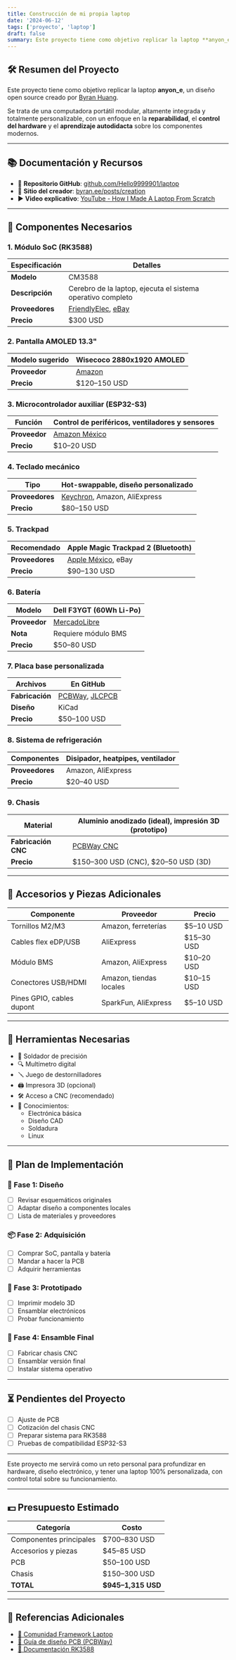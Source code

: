 ```yaml
---
title: Construcción de mi propia laptop
date: '2024-06-12'
tags: ['proyecto', 'laptop']
draft: false
summary: Este proyecto tiene como objetivo replicar la laptop **anyon_e**
---
```


## 🛠️ Resumen del Proyecto

Este proyecto tiene como objetivo replicar la laptop **anyon_e**, un diseño open source creado por [Byran Huang](https://www.byran.ee/posts/creation).

Se trata de una computadora portátil modular, altamente integrada y totalmente personalizable, con un enfoque en la **reparabilidad**, el **control del hardware** y el **aprendizaje autodidacta** sobre los componentes modernos.

---

## 📚 Documentación y Recursos

- 🔗 **Repositorio GitHub**: [github.com/Hello9999901/laptop](https://github.com/Hello9999901/laptop)
- 🧠 **Sitio del creador**: [byran.ee/posts/creation](https://www.byran.ee/posts/creation)
- ▶️ **Video explicativo**: [YouTube - How I Made A Laptop From Scratch](https://www.youtube.com/watch?v=fks3PBodyiE)

---

## 🧩 Componentes Necesarios

### 1. Módulo SoC (RK3588)

| Especificación   | Detalles |
|------------------|----------|
| **Modelo**       | CM3588 |
| **Descripción**  | Cerebro de la laptop, ejecuta el sistema operativo completo |
| **Proveedores**  | [FriendlyElec](https://www.friendlyelec.com/index.php?route=product/product&product_id=312), [eBay](https://www.ebay.com/itm/356336193089) |
| **Precio**       | $300 USD |

### 2. Pantalla AMOLED 13.3"

| **Modelo sugerido** | Wisecoco 2880x1920 AMOLED |
|---------------------|---------------------------|
| **Proveedor**       | [Amazon](https://www.amazon.com/-/es/dp/B0CN4B659V) |
| **Precio**          | $120–150 USD |

### 3. Microcontrolador auxiliar (ESP32-S3)

| **Función** | Control de periféricos, ventiladores y sensores |
|-------------|--------------------------------------------------|
| **Proveedor** | [Amazon México](https://www.amazon.com.mx/dp/B0C28FFBRP) |
| **Precio** | $10–20 USD |

### 4. Teclado mecánico

| **Tipo** | Hot-swappable, diseño personalizado |
|----------|-------------------------------------|
| **Proveedores** | [Keychron](https://www.keychron.com), Amazon, AliExpress |
| **Precio** | $80–150 USD |

### 5. Trackpad

| **Recomendado** | Apple Magic Trackpad 2 (Bluetooth) |
|-----------------|-------------------------------------|
| **Proveedores** | [Apple México](https://www.apple.com/mx/shop/product/MXKA3BE/A), eBay |
| **Precio** | $90–130 USD |

### 6. Batería

| **Modelo** | Dell F3YGT (60Wh Li-Po) |
|------------|--------------------------|
| **Proveedor** | [MercadoLibre](https://articulo.mercadolibre.com.mx/MLM-2083043737-bateria-de-laptop-swealeer-76v-60wh-f3ygt-para-dell-_JM) |
| **Nota** | Requiere módulo BMS |
| **Precio** | $50–80 USD |

### 7. Placa base personalizada

| **Archivos** | En GitHub |
|--------------|-----------|
| **Fabricación** | [PCBWay](https://www.pcbway.com), [JLCPCB](https://jlcpcb.com) |
| **Diseño** | KiCad |
| **Precio** | $50–100 USD |

### 8. Sistema de refrigeración

| **Componentes** | Disipador, heatpipes, ventilador |
|-----------------|-------------------------------|
| **Proveedores** | Amazon, AliExpress |
| **Precio** | $20–40 USD |

### 9. Chasis

| **Material** | Aluminio anodizado (ideal), impresión 3D (prototipo) |
|--------------|--------------------------------------------------------|
| **Fabricación CNC** | [PCBWay CNC](https://www.pcbway.com/rapid-prototyping/cnc-machining/) |
| **Precio** | $150–300 USD (CNC), $20–50 USD (3D) |

---

## 🔩 Accesorios y Piezas Adicionales

| Componente | Proveedor | Precio |
|------------|-----------|--------|
| Tornillos M2/M3 | Amazon, ferreterías | $5–10 USD |
| Cables flex eDP/USB | AliExpress | $15–30 USD |
| Módulo BMS | Amazon, AliExpress | $10–20 USD |
| Conectores USB/HDMI | Amazon, tiendas locales | $10–15 USD |
| Pines GPIO, cables dupont | SparkFun, AliExpress | $5–10 USD |

---

## 🧰 Herramientas Necesarias

- 🔧 Soldador de precisión
- 🔍 Multímetro digital
- 🪛 Juego de destornilladores
- 🖨️ Impresora 3D (opcional)
- 🛠️ Acceso a CNC (recomendado)
- 🧠 Conocimientos:
  - Electrónica básica
  - Diseño CAD
  - Soldadura
  - Linux

---

## 📅 Plan de Implementación

### 🧪 Fase 1: Diseño
- [ ] Revisar esquemáticos originales
- [ ] Adaptar diseño a componentes locales
- [ ] Lista de materiales y proveedores

### 📦 Fase 2: Adquisición
- [ ] Comprar SoC, pantalla y batería
- [ ] Mandar a hacer la PCB
- [ ] Adquirir herramientas

### 🔧 Fase 3: Prototipado
- [ ] Imprimir modelo 3D
- [ ] Ensamblar electrónicos
- [ ] Probar funcionamiento

### 🚀 Fase 4: Ensamble Final
- [ ] Fabricar chasis CNC
- [ ] Ensamblar versión final
- [ ] Instalar sistema operativo

---

## ⏳ Pendientes del Proyecto

- [ ] Ajuste de PCB
- [ ] Cotización del chasis CNC
- [ ] Preparar sistema para RK3588
- [ ] Pruebas de compatibilidad ESP32-S3

---

<Info title="💡 Motivación del proyecto">
  Este proyecto me servirá como un reto personal para profundizar en hardware, diseño electrónico, y tener una laptop 100% personalizada, con control total sobre su funcionamiento.
</Info>

---

## 💵 Presupuesto Estimado

| Categoría | Costo |
|-----------|--------|
| Componentes principales | $700–830 USD |
| Accesorios y piezas | $45–85 USD |
| PCB | $50–100 USD |
| Chasis | $150–300 USD |
| **TOTAL** | **$945–1,315 USD** |

---

## 📎 Referencias Adicionales

- [💬 Comunidad Framework Laptop](https://community.frame.work/)
- [📘 Guía de diseño PCB (PCBWay)](https://www.pcbway.com/blog/PCB_Design_Guidelines/)
- [📄 Documentación RK3588](https://wiki.radxa.com/Rock5/dev/rk3588)
